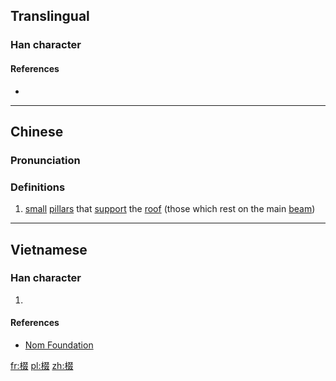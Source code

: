 ==Translingual==

===Han character===
{{Han char|rn=75|rad=木|as=08|sn=12|four=47947|canj=DEEE|ids=⿰木叕}}

====References====
* {{Han ref|kx=0534.180|dkj=14981|dj=0922.140|hdz=21242.040|uh=68F3|ud=26867|bh=D9BA|bd=55738}}

----

==Chinese==
{{zh-forms}}

===Pronunciation===
{{zh-pron
|m=zhuō
|c=zyut3
|mc=
|oc=
|ma=
|cat=n
}}

===Definitions===
# [[small]] [[pillar]]s that [[support]] the [[roof]] (those which rest on the main [[beam]])

----

==Vietnamese==

===Han character===
{{vi-readings|rs=木08| hanviet = chuối}}

# {{defn|lang=vi|sort=木08}}

====References====
*[http://nomfoundation.org/common/nom_details.php?codepoint=68f3 Nom Foundation]

[[fr:棳]]
[[pl:棳]]
[[zh:棳]]